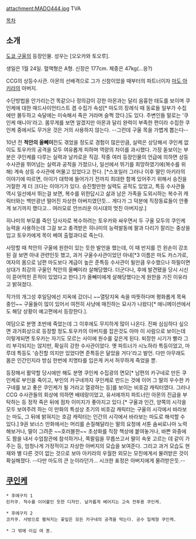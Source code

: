 attachment:MADO444.jpg
TVA 

{{{+1 真戸 呉緒（まど くれお）}}}

[[목차]]
== 소개 ==
[[도쿄 구울]]의 등장인물. 성우는 [오오카와 토오루].
 
생일은 1월 24일. 혈액형은 A형. 신장은 177cm. 체중은 47kg(...응?)
 
CCG의 상등수사관. 아몬의 선배격으로 그가 신참이었을 때부터의 파트너이자 [[마도 아키라]]의 아버지.  
 
수단방법을 안가리는건 똑같으나 정의감이 강한 아몬과는 달리 음흉한 태도를 보이며 쿠인케에 대한 매드사이언티스트 겸 수집가 속성[* 마도의 장례식 때 동료들 일부가 수집에만 몰두하고 숙달에는 미숙해서 죽은 거라며 슬쩍 깠다.]도 있다. 주변인들 말로는 '쿠인케 매니아'라고.
몸무게를 보면 알겠지만 아몬과 달리 완력이 부족한 편이라 수집한 쿠인케 중에서도 무거운 것은 거의 사용하지 않는다. --그런데 구울 목을 가볍게 뽑는다--
 
10년 전 '''척안의 올빼미'''전도 겪었을 정도로 경험이 많은만큼, 실력은 상당해서 쿠인케 없이도 토우카의 공격을 모두 여유롭게 피하며 역량의 차이를 과시했다. 가장 돋보이는 부분은 쿠인케를 다루는 실력과 날카로운 직감. 작중 여러 등장인물의 언급에 의하면 상등 수사관을 뛰어넘는 실력과 공적을 가졌으나, 일선에서 뛰기를 희망하였기에(복수를 위해) 계속 상등 수사관에 머물고 있었다고 한다. [*스포일러 그러나 이후 딸인 아키라의 이야기에 따르면, 아이가 대학에 들어가기 전까지 최대한 함께 있어주기 위해서 승진을 거절한 게 더 크다는 이야기가 있다. 승진할만한 실력도 공적도 있었고, 특등 수사관들 역시 일선에서 뛰는걸 보면, 복수를 위한답시고 삶과 남은 가족을 도외시하는 복수귀 캐릭터와는 백만광년 떨어진 자상한 아버지였던듯... 게다가 그 덕분에 직장동료들이 안좋게 보기까지 했다고... 여러모로 안쓰러운 이시대의 멋진 아버지상.]

히나미의 부모를 죽인 당사자로 복수하려는 토우카와 싸우면서 두 구울 모두의 쿠인케 능력을 사용하는데 그걸 보고 충격받은 히나미의 능력발동에 팔과 다리가 잘리는 중상을 입고 토우카에게 목이 베여 출혈과다로 죽는다.
 
사망할 때 척안의 구울에 원한이 있는 듯한 발언을 했는데, 이 때 반지를 낀 왼손이 강조된 걸 보면 아내 관련인듯 했고, 과거 구울수사관이었던 아내[*3 이름은 마도 카스가로, 여자의 몸으로 남편 마도보다 계급이 높은 준특등 수사관이 될만큼 우수했으나 하필이면 상대가 최강의 구울인 척안의 올빼미라 살해당했다. 더군다나, 후에 발견됐을 당시 시신이 뜯어먹힌 흔적이 있었다고 한다.]가 올빼미에게 살해당했다는게 원한을 가진 이유라고 밝혀졌다. 
 
작가의 개그성 후일담에선 지옥에 갔더니 ~~열탕지옥 속을 따뜻하다며 평화롭게 목욕중인~~ 구울들이 많이 있어서 여전히 사냥에 매진하는 묘사가 나왔다[* 애니메이션에서도 해당 상황이 예고편에서 등장한다.].
 
여담으로 분명 초반에 죽었는데 그 이후에도 무지하게 많이 나온다. 진짜 심심하다 싶으면 과거회상으로 등장할 정도.토우카의 아버지를 잡은것도 아마 이 사람으로 보이는데 이렇게되면 토우카는 자기도 모르는 사이에 원수를 갚은게 된다.
퇴장한 시기가 빨라 그리 부각되지는 않지만, 확실히 강한 수사관이었다. 옛 파트너가 시노하라 특등이었고, 마루데 특등도 '승진할 의지만 있었다면 준특등은 달았을 거다'라고 발언. 다만 아무래도 몸은 인간인지라 방심 한번에 치명타를 입은게 커서 허무하게 죽었을 뿐.
 
등장해서 활약할 당시에만 해도 분명 쿠인케 수집광의 면모[* 남편의 카구네로 만든 쿠인케로 부인을 죽이고, 부인의 카구네까지 쿠인케로 만드는 것에 이어 그 딸의 우수한 카구네를 보고 좋은 쿠인케가 될 거라고 열광하는 등]를 보이는 비호감 캐릭터였다. 그러나 CCG 수사관들의 회상에 의하면 배테랑이었고, 유서에까지 파트너인 아몬의 진급을 부탁하는 등 정작 죽은 뒤에 점차 이미지가 좋아지고 있다.[* 구울과 인간, 양쪽의 시각을 모두 보여주려 하는 이 만화의 특성상 초기의 비호감 캐릭터는 구울의 시각에서 바라보는 마도, 그 뒤에 밝혀지는 호감 캐릭터는 인간의 시각에서 바라보는 마도로 해석할 수 있다.] 9권 보너스 만화에서는 머리를 손질해달라는 딸의 요청에 서툰 솜씨로나마 노력해보거나, 딸이 그려준 ~~호러블한~~ 초상화를 직장 책상에 붙여놓거나, 바쁜 와중에도 짬을 내서 수업참관에 참석하거나, 쪽팔림을 무릅쓰고서 딸이 속옷 고르는 데 같이 가 주는 등, 엄청나게 가정적이고 자상한 아버지의 모습을 보여준다. 그리고 과거 모습도 현재와 별 다른 것이 없는 것으로 보아 아키라의 우월한 외모는 모친에게서 물려받은 것이 확실해졌다. --다만 마도의 큰 눈이라던가... 시크한 표정은 아버지에게 물려받은듯.--

== [[쿠인케]] ==
 * 후에구치 1
 린카쿠. 척수를 이어붙인 듯한 디자인. 날카롭게 베어지는 고속 전투용 쿠인케.

 * 후에구치 2
 코카쿠. 사방으로 펼쳐지는 꽃잎은 모든 카구네의 공격을 막는다. 공수 일체형 쿠인케.

 * 그 밖에 이십 여 종.
